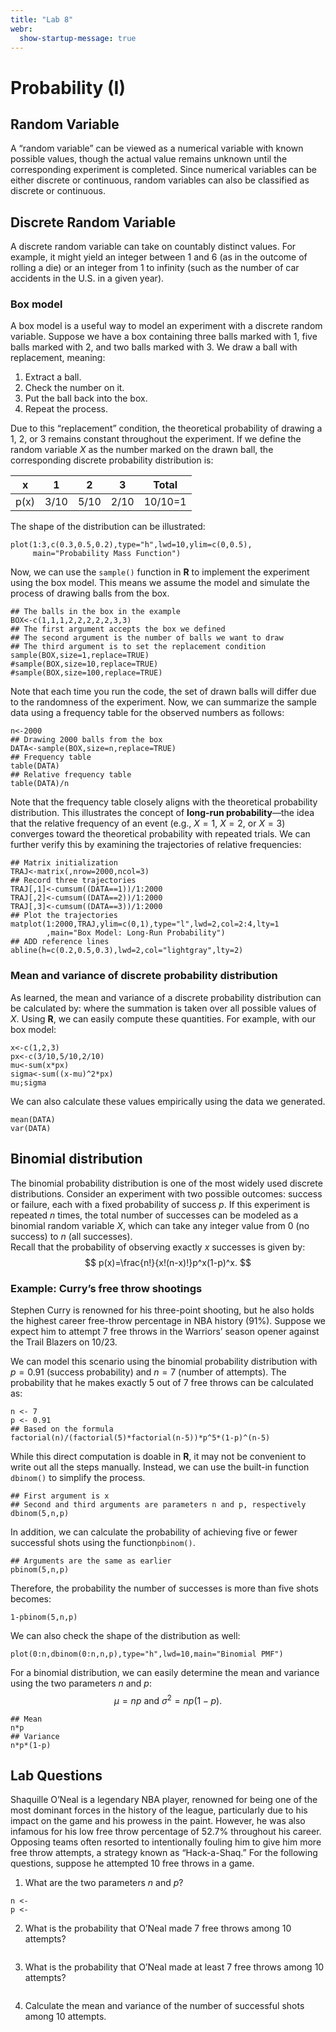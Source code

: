 ```yaml
---
title: "Lab 8"
webr:
  show-startup-message: true
---
```


# Probability (I)

## Random Variable

A "random variable" can be viewed as a numerical variable with known possible values, though the actual value remains unknown until the corresponding experiment is completed. Since numerical variables can be either discrete or continuous, random variables can also be classified as discrete or continuous.

## Discrete Random Variable

A discrete random variable can take on countably distinct values. For example, it might yield an integer between 1 and 6 (as in the outcome of rolling a die) or an integer from 1 to infinity (such as the number of car accidents in the U.S. in a given year).

### Box model

A box model is a useful way to model an experiment with a discrete random variable. Suppose we have a box containing three balls marked with 1, five balls marked with 2, and two balls marked with 3. We draw a ball with replacement, meaning:

1. Extract a ball.
2. Check the number on it.
3. Put the ball back into the box.
4. Repeat the process.

Due to this "replacement" condition, the theoretical probability of drawing a 1, 2, or 3 remains constant throughout the experiment. If we define the random variable $X$ as the number marked on the drawn ball, the corresponding discrete probability distribution is:

| x | 1 | 2 | 3 |  Total |
|:---:|:---:|:---:|:---:|:--------:|
| p(x) | 3/10 | 5/10 | 2/10 | 10/10=1 |

The shape of the distribution can be illustrated:
```webr-r
plot(1:3,c(0.3,0.5,0.2),type="h",lwd=10,ylim=c(0,0.5),
     main="Probability Mass Function")
```

Now, we can use the $\texttt{sample()}$ function in $\textbf{R}$ to implement the experiment using the box model. This means we assume the model and simulate the process of drawing balls from the box.
```webr-r
## The balls in the box in the example
BOX<-c(1,1,1,2,2,2,2,2,3,3)
## The first argument accepts the box we defined
## The second argument is the number of balls we want to draw
## The third argument is to set the replacement condition
sample(BOX,size=1,replace=TRUE)
#sample(BOX,size=10,replace=TRUE)
#sample(BOX,size=100,replace=TRUE)
```
Note that each time you run the code, the set of drawn balls will differ due to the randomness of the experiment. Now, we can summarize the sample data using a frequency table for the observed numbers as follows:
```webr-r
n<-2000
## Drawing 2000 balls from the box
DATA<-sample(BOX,size=n,replace=TRUE)
## Frequency table
table(DATA)
## Relative frequency table
table(DATA)/n
```
Note that the frequency table closely aligns with the theoretical probability distribution. This illustrates the concept of **long-run probability**—the idea that the relative frequency of an event (e.g., $X=1$, $X=2$, or $X=3$) converges toward the theoretical probability with repeated trials. We can further verify this by examining the trajectories of relative frequencies:
```webr-r
## Matrix initialization
TRAJ<-matrix(,nrow=2000,ncol=3)
## Record three trajectories
TRAJ[,1]<-cumsum((DATA==1))/1:2000
TRAJ[,2]<-cumsum((DATA==2))/1:2000
TRAJ[,3]<-cumsum((DATA==3))/1:2000
## Plot the trajectories
matplot(1:2000,TRAJ,ylim=c(0,1),type="l",lwd=2,col=2:4,lty=1
        ,main="Box Model: Long-Run Probability")
## ADD reference lines
abline(h=c(0.2,0.5,0.3),lwd=2,col="lightgray",lty=2)

```

### Mean and variance of discrete probability distribution

As learned, the mean and variance of a discrete probability distribution can be calculated by:
\begin{align*}
  \mu =& \sum x p(x)\\
  \sigma^2 = & \sum (x-\mu)^2p(x),
\end{align*}
where the summation is taken over all possible values of $X$.
Using **R**, we can easily compute these quantities. For example, with our box model:
```webr-r
x<-c(1,2,3)
px<-c(3/10,5/10,2/10)
mu<-sum(x*px)
sigma<-sum((x-mu)^2*px)
mu;sigma
```
We can also calculate these values empirically using the data we generated.
```webr-r
mean(DATA)
var(DATA)
```

## Binomial distribution

The binomial probability distribution is one of the most widely used discrete distributions. Consider an experiment with two possible outcomes: success or failure, each with a fixed probability of success $p$. If this experiment is repeated $n$ times, the total number of successes can be modeled as a binomial random variable $X$, which can take any integer value from 0 (no success) to $n$ (all successes).  
Recall that the probability of observing exactly $x$ successes is given by:
$$
p(x)=\frac{n!}{x!(n-x)!}p^x(1-p)^x.
$$

### Example: Curry's free throw shootings

Stephen Curry is renowned for his three-point shooting, but he also holds the highest career free-throw percentage in NBA history (91%). Suppose we expect him to attempt 7 free throws in the Warriors' season opener against the Trail Blazers on 10/23.  

We can model this scenario using the binomial probability distribution with $p=0.91$ (success probability) and $n=7$ (number of attempts). The probability that he makes exactly 5 out of 7 free throws can be calculated as:

```webr-r
n <- 7
p <- 0.91
## Based on the formula
factorial(n)/(factorial(5)*factorial(n-5))*p^5*(1-p)^(n-5)
```
While this direct computation is doable in **R**, it may not be convenient to write out all the steps manually. Instead, we can use the built-in function $\texttt{dbinom()}$ to simplify the process.
```webr-r
## First argument is x 
## Second and third arguments are parameters n and p, respectively
dbinom(5,n,p)
```
In addition, we can calculate the probability of achieving five or fewer successful shots using the function$\texttt{pbinom()}$.
```webr-r
## Arguments are the same as earlier
pbinom(5,n,p)
```
Therefore, the probability the number of successes is more than five shots becomes:
```webr-r
1-pbinom(5,n,p)
```

We can also check the shape of the distribution as well:
```webr-r
plot(0:n,dbinom(0:n,n,p),type="h",lwd=10,main="Binomial PMF")
```
For a binomial distribution, we can easily determine the mean and variance using the two parameters $n$ and $p$:
$$
\mu=np\text{ and }\sigma^2=np(1-p).
$$
```webr-r
## Mean
n*p
## Variance
n*p*(1-p)
```

## Lab Questions

Shaquille O'Neal is a legendary NBA player, renowned for being one of the most dominant forces in the history of the league, particularly due to his impact on the game and his prowess in the paint. However, he was also infamous for his low free throw percentage of 52.7% throughout his career. Opposing teams often resorted to intentionally fouling him to give him more free throw attempts, a strategy known as "Hack-a-Shaq." For the following questions, suppose he attempted 10 free throws in a game.

1. What are the two parameters $n$ and $p$?
```webr-r
n <-
p <-
```
2. What is the probability that O'Neal made 7 free throws among 10 attempts?
```webr-r

```
3. What is the probability that O'Neal made at least 7 free throws among 10 attempts?
```webr-r

```
4. Calculate the mean and variance of the number of successful shots among 10 attempts.
```webr-r

```
